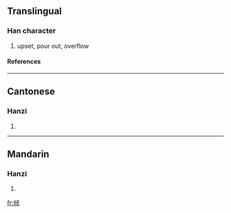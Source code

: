 {{see|傾}}

==Translingual==
===Han character===
{{Han char|rn=9|rad=人|as=08|sn=10|four=|canj=人心一人 (OPMO)}}
# upset, pour out, overflow
====References====
{{Han ref|kx=0109.171|hdz=10182.010|uh=503E|ud=20542}}
----
==Cantonese==
===Hanzi===
{{yue-hanzi|jyut=|y=king1}}
# {{defn|Cantonese}}
----
==Mandarin==
===Hanzi===
{{cmn-hanzi|tra=傾|pin=[[qīng]] ([[qing1]])|wg=ch'ing<sup>1</sup>}}
# {{defn|Mandarin}}




[[fr:倾]]